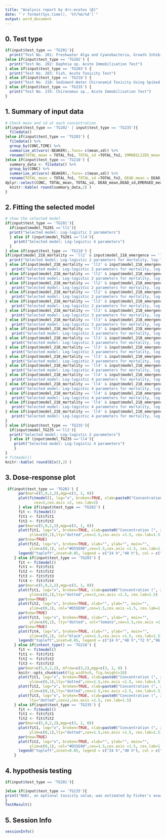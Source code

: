 ---
title: "Analysis report by drc-ecotox (β)"
date: "`r format(Sys.time(), '%Y/%m/%d')`"
output: word_document
---

## 0. Test type
```{r ,echo=FALSE}
if(input$test_type == 'TG201'){
  print("Test No. 201: Freshwater Alga and Cyanobacteria, Growth Inhibition Test")
}else if(input$test_type == 'TG202') {
  print("Test No. 202: Daphnia sp. Acute Immobilisation Test")
} else if(input$test_type == 'TG203') {
  print("Test No. 203: Fish, Acute Toxicity Test")
} else if(input$test_type == 'TG218') {
  print("Test No. 218: Sediment-Water Chironomid Toxicity Using Spiked Sediment or Test No. 219: Sediment-Water Chironomid Toxicity Using Spiked Water")
} else if(input$test_type == 'TG235') {
  print("Test No. 235: Chironomus sp., Acute Immobilisation Test")
}
```
  

## 1. Summary of input data
```{r data, collapse=TRUE, echo=FALSE}
# Check mean and sd at each concentration
if(input$test_type == 'TG202' | input$test_type == 'TG235'){
  filedata()
}else if(input$test_type == 'TG203') {
  filedata() %>%
  group_by(CONC,TIME) %>% 
  summarize_at(vars(-BEAKER),.funs= c(mean,sd)) %>%
  rename(TOTAL_mean = TOTAL_fn1, TOTAL_sd =TOTAL_fn2, IMMOBILIZED_mean = IMMOBILIZED_fn1, IMMOBILIZED_sd = IMMOBILIZED_fn2)
}else if(input$test_type == 'TG218') {
  summary_data <- filedata() %>%
  group_by(CONC) %>% 
  summarize_at(vars(-BEAKER),.funs= c(mean,sd)) %>%
  rename(TOTAL_mean = TOTAL_fn1, TOTAL_sd =TOTAL_fn2, DEAD_mean = DEAD_fn1, DEAD_sd = DEAD_fn2, EMERGED_mean = EMERGED_fn1, EMERGED_sd = EMERGED_fn2,  DEVELOPMENT_mean = DEVELOPMENT_fn1, DEVELOPMENT_sd = DEVELOPMENT_fn2 ) %>%
dplyr::select(CONC,	TOTAL_mean,	TOTAL_sd, DEAD_mean,DEAD_sd,EMERGED_mean,EMERGED_sd,DEVELOPMENT_mean,	DEVELOPMENT_sd)
  knitr::kable( round(summary_data,2) )
}
```

## 2. Fitting the selected model 
```{r model, collapse=TRUE, echo=FALSE}
# show the selected model
if(input$test_type == 'TG201'){
  if(input$model_TG201 =='ll2'){
  print("Selected model: Log-logistic 2 parameters")
  } else if (input$model_TG201 =='ll4'){
    print("Selected model: Log-logistic 4 parameters")
  }
} else if(input$test_type == 'TG218') { 
if(input$model_218_mortality == 'll2' & input$model_218_emergence == 'll2' & input$model_218_development == 'll3' ) { 
  print("Selected model: Log-logistic 2 parameters for mortality, log-logistic 2 parameters for emergence ratio, and log-logistic 3 parameters for development rate")
} else if(input$model_218_mortality == 'll2' & input$model_218_emergence == 'll2' & input$model_218_development == 'll4' ) {
   print("Selected model: Log-logistic 2 parameters for mortality, log-logistic 2 parameters for emergence ratio, and log-logistic 4 parameters for development rate")
} else if(input$model_218_mortality == 'll2' & input$model_218_emergence == 'll3' & input$model_218_development == 'll3' ) {
   print("Selected model: Log-logistic 2 parameters for mortality, log-logistic 3 parameters for emergence ratio, and log-logistic 3 parameters for development rate")
} else if(input$model_218_mortality == 'll2' & input$model_218_emergence == 'll3' & input$model_218_development == 'll4' ) {
   print("Selected model: Log-logistic 2 parameters for mortality, log-logistic 3 parameters for emergence ratio, and log-logistic 4 parameters for development rate")
} else if(input$model_218_mortality == 'll2' & input$model_218_emergence == 'll4' & input$model_218_development == 'll3' ) {
   print("Selected model: Log-logistic 2 parameters for mortality, log-logistic 4 parameters for emergence ratio, and log-logistic 3 parameters for development rate")
} else if(input$model_218_mortality == 'll2' & input$model_218_emergence == 'll4' & input$model_218_development == 'll4' ) {
   print("Selected model: Log-logistic 2 parameters for mortality, log-logistic 4 parameters for emergence ratio, and log-logistic 4 parameters for development rate")
} else if(input$model_218_mortality == 'll3' & input$model_218_emergence == 'll2' & input$model_218_development == 'll3' ) {
   print("Selected model: Log-logistic 3 parameters for mortality, log-logistic 2 parameters for emergence ratio, and log-logistic 3 parameters for development rate")
} else if(input$model_218_mortality == 'll3' & input$model_218_emergence == 'll2' & input$model_218_development == 'll4' ) {
   print("Selected model: Log-logistic 3 parameters for mortality, log-logistic 2 parameters for emergence ratio, and log-logistic 4 parameters for development rate")
} else if(input$model_218_mortality == 'll3' & input$model_218_emergence == 'll3' & input$model_218_development == 'll3' ) {
   print("Selected model: Log-logistic 3 parameters for mortality, log-logistic 3 parameters for emergence ratio, and log-logistic 3 parameters for development rate")
} else if(input$model_218_mortality == 'll3' & input$model_218_emergence == 'll3' & input$model_218_development == 'll4' ) {
   print("Selected model: Log-logistic 3 parameters for mortality, log-logistic 3 parameters for emergence ratio, and log-logistic 4 parameters for development rate")
} else if(input$model_218_mortality == 'll3' & input$model_218_emergence == 'll4' & input$model_218_development == 'll3' ) {
   print("Selected model: Log-logistic 3 parameters for mortality, log-logistic 4 parameters for emergence ratio, and log-logistic 3 parameters for development rate")
} else if(input$model_218_mortality == 'll3' & input$model_218_emergence == 'll4' & input$model_218_development == 'll4' ) {
   print("Selected model: Log-logistic 3 parameters for mortality, log-logistic 4 parameters for emergence ratio, and log-logistic 4 parameters for development rate")
} else if(input$model_218_mortality == 'll4' & input$model_218_emergence == 'll2' & input$model_218_development == 'll3' ) {
   print("Selected model: Log-logistic 4 parameters for mortality, log-logistic 2 parameters for emergence ratio, and log-logistic 3 parameters for development rate")
} else if(input$model_218_mortality == 'll4' & input$model_218_emergence == 'll2' & input$model_218_development == 'll4' ) {
   print("Selected model: Log-logistic 4 parameters for mortality, log-logistic 2 parameters for emergence ratio, and log-logistic 4 parameters for development rate")
} else if(input$model_218_mortality == 'll4' & input$model_218_emergence == 'll3' & input$model_218_development == 'll3' ) {
   print("Selected model: Log-logistic 4 parameters for mortality, log-logistic 3 parameters for emergence ratio, and log-logistic 3 parameters for development rate")
} else if(input$model_218_mortality == 'll4' & input$model_218_emergence == 'll3' & input$model_218_development == 'll4' ) {
   print("Selected model: Log-logistic 4 parameters for mortality, log-logistic 3 parameters for emergence ratio, and log-logistic 4 parameters for development rate")
} else if(input$model_218_mortality == 'll4' & input$model_218_emergence == 'll4' & input$model_218_development == 'll3' ) {
   print("Selected model: Log-logistic 4 parameters for mortality, log-logistic 4 parameters for emergence ratio, and log-logistic 3 parameters for development rate")
} else if(input$model_218_mortality == 'll4' & input$model_218_emergence == 'll4' & input$model_218_development == 'll4' ) {
   print("Selected model: Log-logistic 4 parameters for mortality, log-logistic 4 parameters for emergence ratio, and log-logistic 4 parameters for development rate")
}
} else if(input$test_type == 'TG235'){
  if(input$model_TG235 =='ll2'){
  print("Selected model: Log-logistic 2 parameters")
  } else if (input$model_TG235 =='ll4'){
    print("Selected model: Log-logistic 4 parameters")
    }
}
# fitmodel()
knitr::kable( round(ECx(),2) )
```

## 3. Dose-response plot
```{r plot, collapse=TRUE, echo=FALSE }
 if(input$test_type == 'TG201') {
      par(mar=c(5,9,2,2),mgp=c(3, 1, 0))
      plot(fitmodel(), log="x", broken=TRUE, xlab=paste0("Concentration (", input$conc_unit, ")"), ylab="",
             cex=2,cex.axis =2, cex.lab=2)
      } else if(input$test_type == 'TG202') {
      fit <- fitmodel()
      fit1 <- fit$fit1
      fit2 <- fit$fit2
      par(mar=c(5,9,2,2),mgp=c(3, 1, 0))
      plot(fit1, log="x", broken=TRUE, xlab=paste0("Concentration (", input$conc_unit, ")"), ylab="Mortality", 
           ylim=c(0,1),lty="dotted",cex=1.5,cex.axis =1.5, cex.lab=1.5)
      par(new=TRUE)
      plot(fit2, log="x", broken=TRUE, xlab="", ylab="", main="",
           ylim=c(0,1), col="#D55E00",cex=1.5,cex.axis =1.5, cex.lab=1.5)
      legend("topleft",inset=0.05, legend = c("24 h","48 h"), col = c("black","#D55E00"), lty = c("dotted","solid"),cex=1.5)
    } else if(input$test_type == 'TG203') {
      fit <- fitmodel()
      fit1 <- fit$fit1
      fit2 <- fit$fit2
      fit3 <- fit$fit3
      fit4 <- fit$fit4
      par(mar=c(5,9,2,2),mgp=c(3, 1, 0))
      plot(fit1, log="x", broken=TRUE, xlab=paste0("Concentration (", input$conc_unit, ")"), ylab="Mortality", 
           ylim=c(0,1),lty="dotted",cex=2,cex.axis =1.5, cex.lab=1.5)
      par(new=TRUE)
      plot(fit2, log="x", broken=TRUE, xlab="", ylab="", main="",
           ylim=c(0,1), col="#D55E00",cex=1.5,cex.axis =1.5, cex.lab=1.5)
      par(new=TRUE)
      plot(fit3, log="x", broken=TRUE, xlab="", ylab="", main="",
           ylim=c(0,1), lty="dotted", col="tomato",cex=1.5,cex.axis =1.5, cex.lab=1.5)
      par(new=TRUE)
      plot(fit4, log="x", broken=TRUE, xlab="", ylab="", main="",
           ylim=c(0,1), col="black",cex=1.5,cex.axis =1.5, cex.lab=1.5)
      legend("topleft",inset=0.05, legend = c("24 h","48 h","72 h","96 h"), col = c("black","#D55E00","tomato","black"), lty = c("dotted","solid","dotted","solid"),cex=1.5)
    } else if(intest_type() == 'TG218') {
      fit <- fitmodel()
      fit1 <- fit$fit1
      fit2 <- fit$fit2
      fit3 <- fit$fit3
　　　 par(mar=c(5,5,2,2), mfrow=c(3,1),mgp=c(3, 1, 0) )
      knitr::opts_chunk$set(fig.width=5, fig.height=18) 
      plot(fit1, log="x", broken=TRUE, xlab=paste0("Concentration (", input$conc_unit, ")"), ylab="Mortality",
           ylim=c(0,1),lty="dotted",cex=1.5,cex.axis =1.5, cex.lab=1.5)
      plot(fit2, log="x", broken=TRUE, xlab=paste0("Concentration (", input$conc_unit, ")"), ylab="Emergence ratio",
           ylim=c(0,1),lty="dotted",cex=1.5,cex.axis =1.5, cex.lab=1.5)
      plot(fit3, log="x", broken=TRUE, xlab=paste0("Concentration (", input$conc_unit, ")"), ylab="Development rate",
           lty="dotted",cex=2,cex.axis =1.5, cex.lab=1.5)
    } else if(input$test_type == 'TG235') {
      fit <- fitmodel()
      fit1 <- fit$fit1
      fit2 <- fit$fit2
      par(mar=c(5,9,2,2),mgp=c(3, 1, 0))
      plot(fit1, log="x", broken=TRUE, xlab=paste0("Concentration (", input$conc_unit, ")"), ylab="Immobility",
           ylim=c(0,1),lty="dotted",cex=1.5,cex.axis =1.5, cex.lab=1.5)
      par(new=TRUE)
      plot(fit2, log="x", broken=TRUE, xlab="", ylab="", main="",
           ylim=c(0,1), col="#D55E00",cex=1.5,cex.axis =1.5, cex.lab=1.5)
      legend("topleft",inset=0.05, legend = c("24 h","48 h"), col = c("black","#D55E00"), lty = c("dotted","solid"),cex=1.5)
    }
```

## 4. hypothesis testing
```{r hypothesis_testing,echo=FALSE}
if(input$test_type == 'TG201'){

}else if(input$test_type == 'TG235'){
print("NOEC, an optional toxicity value, was estimated by Fisher's exact test with Bonferroni-Holm correction correction.")
}
TestResult()
```


## 5. Session Info
```{r sessionInfo}
sessionInfo()
```
